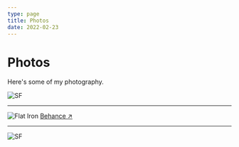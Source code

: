 ```yaml
---
type: page
title: Photos
date: 2022-02-23
---
```


# Photos

Here's some of my photography.


<Image
  src="/images/A421364E-489D-4855-BE59-4BF1E2341254_1_201_a.jpeg"
  alt="SF"
  width={1125}
  height={633}
  priority
  className="next-image"
/>


---


<Image
  src="/images/91A98E70-F9F1-4E45-94E7-8C7A28B88519_1_201_a.jpeg"
  alt="Flat Iron"
  width={1125}
  height={1688}
  priority
  className="next-image"
/>
[Behance ↗ ](https://www.behance.net/gallery/93052689/OAKLAND-NOIR)


---


<Image
  src="/images/0D7B9023-4A15-4F1E-8E5F-8BBB1F8A6D61_1_201_a.jpeg"
  alt="SF"
  width={1125}
  height={633}
  priority
  className="next-image"
/>
